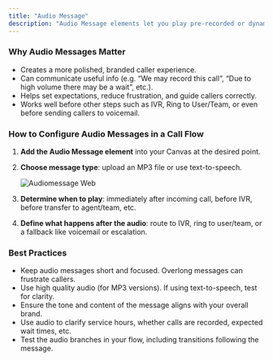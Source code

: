 ```yaml
---
title: "Audio Message"
description: "Audio Message elements let you play pre-recorded or dynamically generated messages (via text-to-speech or uploaded MP3) to the caller at specific points during an incoming call. This could be a greeting, an announcement, or any audio you want to present before further routing or action."
---
```


### **Why Audio Messages Matter**

- Creates a more polished, branded caller experience.
- Can communicate useful info (e.g. “We may record this call”, “Due to high volume there may be a wait”, etc.).
- Helps set expectations, reduce frustration, and guide callers correctly.
- Works well before other steps such as IVR, Ring to User/Team, or even before sending callers to voicemail.

### **How to Configure Audio Messages in a Call Flow**

1. **Add the Audio Message element** into your Canvas at the desired point.
2. **Choose message type**: upload an MP3 file or use text-to-speech.

   ![Audiomessage Web](/images/audiomessage.webp)
3. **Determine when to play**: immediately after incoming call, before IVR, before transfer to agent/team, etc.
4. **Define what happens after the audio**: route to IVR, ring to user/team, or a fallback like voicemail or escalation.

### **Best Practices**

- Keep audio messages short and focused. Overlong messages can frustrate callers.
- Use high quality audio (for MP3 versions). If using text-to-speech, test for clarity.
- Ensure the tone and content of the message aligns with your overall brand.
- Use audio to clarify service hours, whether calls are recorded, expected wait times, etc.
- Test the audio branches in your flow, including transitions following the message.